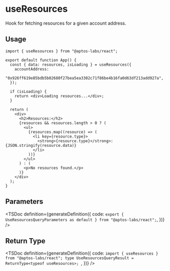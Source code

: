 
# useResources

Hook for fetching resources for a given account address.

## Usage

```tsx
import { useResources } from "@aptos-labs/react";

export default function App() {
  const { data: resources, isLoading } = useResources({
    accountAddress:
      "0x926ff619e85bdb5b02680f27bea5ea3302c71f86be4b16fa0d63df213add927a",
  });

  if (isLoading) {
    return <div>Loading resources...</div>;
  }

  return (
    <div>
      <h2>Resources:</h2>
      {resources && resources.length > 0 ? (
        <ul>
          {resources.map((resource) => (
            <li key={resource.type}>
              <strong>{resource.type}</strong>: {JSON.stringify(resource.data)}
            </li>
          ))}
        </ul>
      ) : (
        <p>No resources found.</p>
      )}
    </div>
  );
}
```

## Parameters

<TSDoc
  definition={generateDefinition({
    code: `export { UseResourcesQueryParameters as default } from "@aptos-labs/react";`,
  })}
/>

## Return Type

<TSDoc
  definition={generateDefinition({
    code: `import { useResources } from "@aptos-labs/react";
    type UseResourcesQueryResult = ReturnType<typeof useResources>;
    `,
  })}
/>
